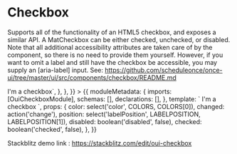 
<Meta title="Checkbox" />

# Checkbox

Supports all of the functionality of an HTML5 checkbox, and exposes a similar API. A MatCheckbox can be either checked, unchecked, or disabled. Note that all additional accessibility attributes are taken care of by the component, so there is no need to provide them yourself. However, if you want to omit a label and still have the checkbox be accessible, you may supply an [aria-label] input. See: https://github.com/scheduleonce/once-ui/tree/master/ui/src/components/checkbox/README.md

<Canvas>
  <Story
    name="regular"
    parameters={{
      docs: {
        source: {
          code: `<oui-checkbox class="example-margin" labelPosition="after">I'm a checkbox</oui-checkbox>`,
        },
      },
    }}
  >
    {{
      moduleMetadata: {
        imports: [OuiCheckboxModule],
        schemas: [],
        declarations: [],
      },
      template: `<oui-checkbox
                class="example-margin"
                [checked]="checked"
                [labelPosition]="position"
                (change)="changed($event)"
                [disabled]="disabled"
                [color]="color">
                I'm a checkbox
              </oui-checkbox>`,
      props: {
        color: select('color', COLORS, COLORS[0]),
        changed: action('change'),
        position: select('labelPosition', LABELPOSITION, LABELPOSITION[1]),
        disabled: boolean('disabled', false),
        checked: boolean('checked', false),
      },
    }}
  </Story>
</Canvas>

Stackblitz demo link : https://stackblitz.com/edit/oui-checkbox

<ArgsTable of={OuiCheckboxModule} />
